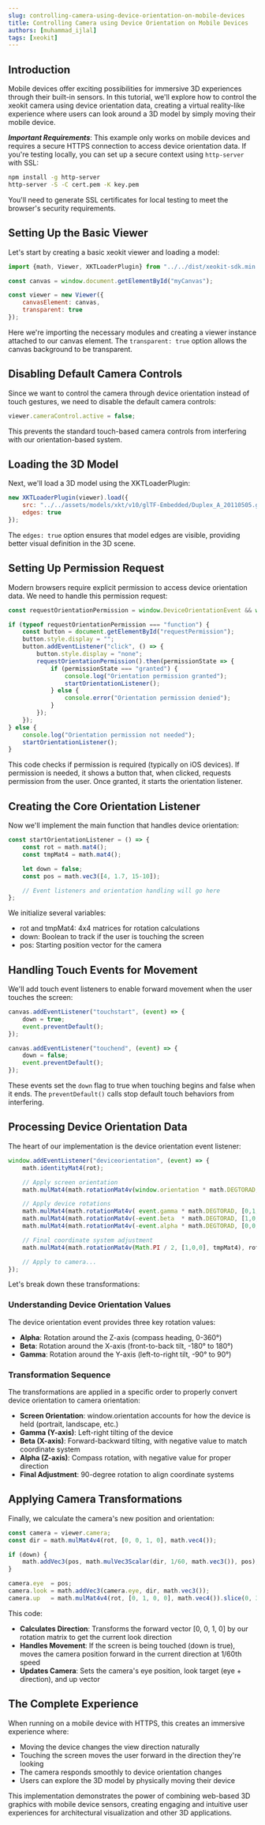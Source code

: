 ```yaml
---
slug: controlling-camera-using-device-orientation-on-mobile-devices
title: Controlling Camera using Device Orientation on Mobile Devices
authors: [muhammad_ijlal]
tags: [xeokit]
---
```


## Introduction

Mobile devices offer exciting possibilities for immersive 3D experiences through their built-in sensors. In this tutorial, we'll explore how to control the xeokit camera using device orientation data, creating a virtual reality-like experience where users can look around a 3D model by simply moving their mobile device.

***Important Requirements***: This example only works on mobile devices and requires a secure HTTPS connection to access device orientation data. If you're testing locally, you can set up a secure context using `http-server` with SSL:

```bash
npm install -g http-server
http-server -S -C cert.pem -K key.pem
```

You'll need to generate SSL certificates for local testing to meet the browser's security requirements.

## Setting Up the Basic Viewer

Let's start by creating a basic xeokit viewer and loading a model:

```js
import {math, Viewer, XKTLoaderPlugin} from "../../dist/xeokit-sdk.min.es.js";

const canvas = window.document.getElementById("myCanvas");

const viewer = new Viewer({
    canvasElement: canvas,
    transparent: true
});
```

Here we're importing the necessary modules and creating a viewer instance attached to our canvas element. The `transparent: true` option allows the canvas background to be transparent.

## Disabling Default Camera Controls

Since we want to control the camera through device orientation instead of touch gestures, we need to disable the default camera controls:

```js
viewer.cameraControl.active = false;
```

This prevents the standard touch-based camera controls from interfering with our orientation-based system.

## Loading the 3D Model

Next, we'll load a 3D model using the XKTLoaderPlugin:

```js
new XKTLoaderPlugin(viewer).load({
    src: "../../assets/models/xkt/v10/glTF-Embedded/Duplex_A_20110505.glTFEmbedded.xkt",
    edges: true
});
```

The `edges: true` option ensures that model edges are visible, providing better visual definition in the 3D scene.

## Setting Up Permission Request

Modern browsers require explicit permission to access device orientation data. We need to handle this permission request:

```js
const requestOrientationPermission = window.DeviceOrientationEvent && window.DeviceOrientationEvent.requestPermission;

if (typeof requestOrientationPermission === "function") {
    const button = document.getElementById("requestPermission");
    button.style.display = "";
    button.addEventListener("click", () => {
        button.style.display = "none";
        requestOrientationPermission().then(permissionState => {
            if (permissionState === "granted") {
                console.log("Orientation permission granted");
                startOrientationListener();
            } else {
                console.error("Orientation permission denied");
            }
        });
    });
} else {
    console.log("Orientation permission not needed");
    startOrientationListener();
}
```

This code checks if permission is required (typically on iOS devices). If permission is needed, it shows a button that, when clicked, requests permission from the user. Once granted, it starts the orientation listener.

## Creating the Core Orientation Listener

Now we'll implement the main function that handles device orientation:

```js
const startOrientationListener = () => {
    const rot = math.mat4();
    const tmpMat4 = math.mat4();

    let down = false;
    const pos = math.vec3([4, 1.7, 15-10]);

    // Event listeners and orientation handling will go here
};
```

We initialize several variables:

* rot and tmpMat4: 4x4 matrices for rotation calculations
* down: Boolean to track if the user is touching the screen
* pos: Starting position vector for the camera

## Handling Touch Events for Movement

We'll add touch event listeners to enable forward movement when the user touches the screen:

```js
canvas.addEventListener("touchstart", (event) => {
    down = true;
    event.preventDefault();
});

canvas.addEventListener("touchend", (event) => {
    down = false;
    event.preventDefault();
});
```

These events set the `down` flag to true when touching begins and false when it ends. The `preventDefault()` calls stop default touch behaviors from interfering.

## Processing Device Orientation Data

The heart of our implementation is the device orientation event listener:

```js
window.addEventListener("deviceorientation", (event) => {
    math.identityMat4(rot);

    // Apply screen orientation
    math.mulMat4(math.rotationMat4v(window.orientation * math.DEGTORAD, [0,0,1], tmpMat4), rot, rot);

    // Apply device rotations
    math.mulMat4(math.rotationMat4v( event.gamma * math.DEGTORAD, [0,1,0], tmpMat4), rot, rot);
    math.mulMat4(math.rotationMat4v(-event.beta  * math.DEGTORAD, [1,0,0], tmpMat4), rot, rot);
    math.mulMat4(math.rotationMat4v(-event.alpha * math.DEGTORAD, [0,0,1], tmpMat4), rot, rot);

    // Final coordinate system adjustment
    math.mulMat4(math.rotationMat4v(Math.PI / 2, [1,0,0], tmpMat4), rot, rot);

    // Apply to camera...
});
```

Let's break down these transformations:

### Understanding Device Orientation Values

The device orientation event provides three key rotation values:

* **Alpha**: Rotation around the Z-axis (compass heading, 0-360°)
* **Beta**: Rotation around the X-axis (front-to-back tilt, -180° to 180°)
* **Gamma**: Rotation around the Y-axis (left-to-right tilt, -90° to 90°)

### Transformation Sequence

The transformations are applied in a specific order to properly convert device orientation to camera orientation:

* **Screen Orientation**: window.orientation accounts for how the device is held (portrait, landscape, etc.)
* **Gamma (Y-axis)**: Left-right tilting of the device
* **Beta (X-axis)**: Forward-backward tilting, with negative value to match coordinate system
* **Alpha (Z-axis)**: Compass rotation, with negative value for proper direction
* **Final Adjustment**: 90-degree rotation to align coordinate systems

## Applying Camera Transformations

Finally, we calculate the camera's new position and orientation:

```js
const camera = viewer.camera;
const dir = math.mulMat4v4(rot, [0, 0, 1, 0], math.vec4());

if (down) {
    math.addVec3(pos, math.mulVec3Scalar(dir, 1/60, math.vec3()), pos);
}

camera.eye  = pos;
camera.look = math.addVec3(camera.eye, dir, math.vec3());
camera.up   = math.mulMat4v4(rot, [0, 1, 0, 0], math.vec4()).slice(0, 3);
```

This code:

* **Calculates Direction**: Transforms the forward vector [0, 0, 1, 0] by our rotation matrix to get the current look direction
* **Handles Movement**: If the screen is being touched (down is true), moves the camera position forward in the current direction at 1/60th speed
* **Updates Camera**: Sets the camera's eye position, look target (eye + direction), and up vector

## The Complete Experience

When running on a mobile device with HTTPS, this creates an immersive experience where:

* Moving the device changes the view direction naturally
* Touching the screen moves the user forward in the direction they're looking
* The camera responds smoothly to device orientation changes
* Users can explore the 3D model by physically moving their device

This implementation demonstrates the power of combining web-based 3D graphics with mobile device sensors, creating engaging and intuitive user experiences for architectural visualization and other 3D applications.
